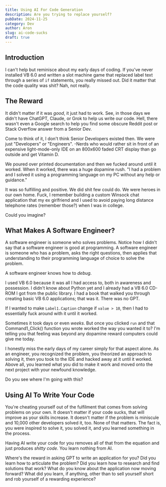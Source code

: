 ```yaml
---
title: Using AI For Code Generation
description: Are you trying to replace yourself?
pubDate: 2024-11-25
category: Dev
author: Aron
slug: ai-code-sucks
draft: true
---
```


## Introduction

I can't help but reminisce about my early days of coding. If you've never installed VB 6.0 and written a slot machine game that replaced label text through a series of `if` statements, you really missed out. Did it matter that the code quality was shit? Nah, not really.

## The Reward

It didn't matter if it was _good_, it just had to work. See, in those days we didn't have ChatGPT, Claude, or Grok to help us write our code. Hell, there wasn't even a Google search to help you find some obscure Reddit post or Stack Overflow answer from a Senior Dev.

Come to think of it, I don't think Senior Developers existed then. We were just "Developers" or "Engineers". -Nerds who would rather sit in front of an expensive light-mode-only IDE on an 800x600 faded CRT display than go outside and get Vitamin D.

We poured over printed documentation and then we fucked around until it worked. When it worked, there was a huge dopamine rush. "I had a problem and I solved it using a programming language on my PC without any help or guidance."

It was so fulfilling and positive. We did shit few could do. We were heroes in our own home. Fuck, I remember building a custom Winsock chat application that my ex girlfriend and I used to avoid paying long distance telephone rates (remember those?) when I was in college.

Could you imagine?

## What Makes A Software Engineer?

A software engineer is someone who solves problems. Notice how I didn't say that a software engineer is good at programming. A software engineer is someone who has a problem, asks the right questions, then applies that understanding to their programming language of choice to solve the problem.

A software engineer knows how to _debug_.

I used VB 6.0 because it was all I had access to, both in awareness and possession. I didn't know about Python yet and I already had a VB 6.0 CD-ROM I got from the public library. I had a book that walked you through creating basic VB 6.0 applications; that was it. There was no GPT.

If I wanted to make `Label1.Caption` change if `value > 10`, then I had to essentially fuck around with it until it worked.

Sometimes it took days or even _weeks_. But once you clicked `run` and that Command1_Click() function you wrote worked the way you wanted it to? I'm telling you that feeling was beyond any dopamine reward computers could give me today.

I honestly miss the early days of my career simply for that aspect alone. As an engineer, you recognized the problem, you theorized an approach to solving it, then you took to the IDE and hacked away at it until it worked. Above all, you learned what you did to make it work and moved onto the next project with your newfound knowledge.

Do you see where I'm going with this?

## Using AI To Write Your Code

You're cheating yourself out of the fulfilment that comes from solving problems on your own. It doesn't matter if your code sucks, that will improve as your skills increase. It doesn't matter if the problem is miniscule and 10,000 other developers solved it, too. None of that matters. The fact is, you were inspired to solve it, you solved it, and you learned something in the process.

Having AI write your code for you removes all of that from the equation and just produces _shitty code_. You learn nothing from AI.

Where's the reward in asking GPT to write an application for you? Did you learn how to articulate the problem? Did you learn how to research and find solutions that work? What do you know about the application now moving forward? What did you learn, if anything, other than to sell yourself short and rob yourself of a rewarding experience?
